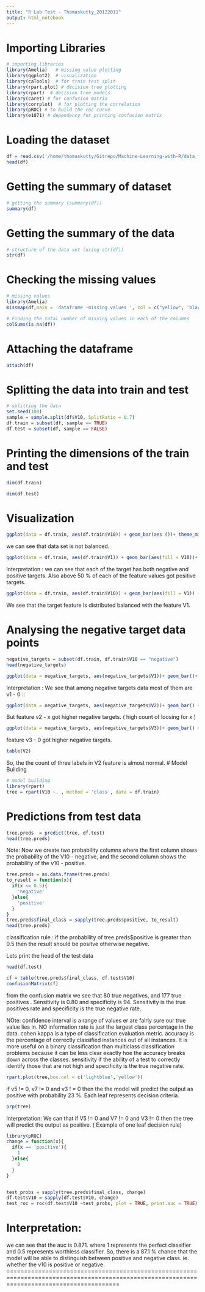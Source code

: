 ```yaml
---
title: "R Lab Test - Thomaskutty_20122011"
output: html_notebook
---
```

# Importing Libraries 
```r
# importing libraries 
library(Amelia)   # missing value plotting 
library(ggplot2)  # visualization 
library(caTools)  # for train test split 
library(rpart.plot) # decision tree plotting 
library(rpart)  # decision tree models 
library(caret) # for confusion matrix 
library(corrplot)  # for plotting the correlation 
library(pROC) # to build the roc curve
library(e1071) # dependency for printing confusion matrix 
```

# Loading the dataset 
```r
df = read.csv('/home/thomaskutty/Gitrepo/Machine-Learning-with-R/data_fold/exam_data.csv')
head(df)
```

# Getting the summary of dataset 
```r
# getting the summary (summary(df))
summary(df)
```

# Getting the summary of the data
```r
# structure of the data set (using str(df))
str(df)
```
# Checking the missing values
```r
# missing values 
library(Amelia)
missmap(df,main = 'dataframe -missing values ', col = c("yellow", 'black'), legend = FALSE)
```
```r
# Finding the total number of missing values in each of the columns 
colSums(is.na(df))
```
# Attaching the dataframe
```r
attach(df)
```


# Splitting the data into train and test 
```r
# splitting the data 
set.seed(100)
sample = sample.split(df$V10, SplitRatio = 0.7)
df.train = subset(df, sample == TRUE)
df.test = subset(df, sample == FALSE)
```

# Printing the dimensions of the train and test
```r
dim(df.train)
```
```r
dim(df.test)
```

# Visualization 
```r
ggplot(data = df.train, aes(df.train$V10)) + geom_bar(aes ())+ theme_minimal()
```
we can see that data set is not balanced. 

```r
ggplot(data = df.train, aes(df.train$V1)) + geom_bar(aes(fill = V10))+ theme_minimal()
```
Interpretation : we can see that each of the target has both negative and positive targets. Also above 50 % of each of the feature values got positive targets. 


```r
ggplot(data = df.train, aes(df.train$V10)) + geom_bar(aes(fill = V1)) + theme_minimal() 
```
We see that the target feature is distributed balanced with the feature V1. 


# Analysing the negative target data points 
```r
negative_targets = subset(df.train, df.train$V10 == "negative")
head(negative_targets)
```

```r
ggplot(data = negative_targets, aes(negative_targets$V1))+ geom_bar()+ theme_minimal()
```
Interpretation : We see that among negative targets data most of them are v1 - 0 ::


```r
ggplot(data = negative_targets, aes(negative_targets$V2))+ geom_bar() + theme_minimal()
```

But  feature v2 - x got higher negative targets. ( high count of loosing for x )

```r
ggplot(data = negative_targets, aes(negative_targets$V3))+ geom_bar() + theme_minimal()
```
feature v3 - 0 got higher negative targets.

```r
table(V2)
```
So, the the count of three labels in V2 feature is almost normal. 
# Model Building 
```r
# model building 
library(rpart)
tree = rpart(V10 ~. , method = 'class', data = df.train)
```


# Predictions from test data 
```r
tree.preds  = predict(tree, df.test)
head(tree.preds)
```
Note: Now we create  two probability columns where the first column shows the probability of the V10 - negative, and the second column shows the probability of the v10 - positive.

```r
tree.preds = as.data.frame(tree.preds)
to_result = function(x){
  if(x <= 0.5){
    'negative'
  }else{
    'positive'
  }
}
tree.preds$final_class = sapply(tree.preds$positive, to_result)
head(tree.preds)
```
classification rule : if the probability of tree.preds$positive is greater than 0.5 then the result should be positve
otherwise negative. 

Lets print the head of the test data 
```r
head(df.test)
```

```r

cf = table(tree.preds$final_class, df.test$V10)
confusionMatrix(cf)
```
from the confusion matrix we see that 80 true negatives, and 177 true positives . Sensitivity is 0.80 and specificity is 94. Sensitivity is the true positives rate and specificity is the true negative rate. 


NOte: confidence interval is a range of values er are fairly sure our true value lies in. NO information rate is just the largest class percentage in the data. 
cohen kappa is a type of classification evaluation metric.
accuracy is the percentage of correctly classified instances out of all instances. It is more useful on a binary classification than multiclass classification problems because it can be less clear exactly hoe the accuracy breaks down across the classes. 
sensitivity if the ability of a test to correctly identify those that are not high and specificity is the true negative rate.

```r
rpart.plot(tree,box.col = c('lightblue','yellow'))
```
if v5 != 0, v7 != 0 and v3 ! = 0 then the the model will predict the output as positive with probability 23 %. Each leaf represents decision criteria. 


```r
prp(tree)
```
Interpretation: We can that if V5 != 0 and V7 != 0 and V3 != 0 then the tree will predict the output as positive. ( Example of one leaf decision rule)

```r
library(pROC)
change = function(x){
  if(x == 'positive'){
    1
  }else{
    0
  }
}


test_probs = sapply(tree.preds$final_class, change)
df.test$V10 = sapply(df.test$V10, change)
test_roc = roc(df.test$V10 ~test_probs, plot = TRUE, print.auc = TRUE)
```

# Interpretation: 

we can see that the auc is 0.871. where 1 represents the perfect classifier and 0.5 represents worthless classifier. 
So, there is a 87.1 % chance that the model will be able to distinguish between positive and negative class. ie. whether the v10 is positive or negative.  ============================================================================================================================================

